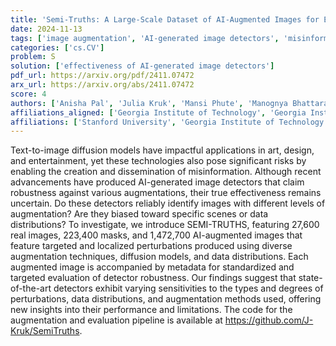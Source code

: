 ```yaml
---
title: 'Semi-Truths: A Large-Scale Dataset of AI-Augmented Images for Evaluating Robustness of AI-Generated Image detectors'
date: 2024-11-13
tags: ['image augmentation', 'AI-generated image detectors', 'misinformation', 'metadata for evaluation', 'dataset creation', 'robustness evaluation', 'text-to-image diffusion models']
categories: ['cs.CV']
problem: S
solution: ['effectiveness of AI-generated image detectors']
pdf_url: https://arxiv.org/pdf/2411.07472
arx_url: https://arxiv.org/abs/2411.07472
score: 4
authors: ['Anisha Pal', 'Julia Kruk', 'Mansi Phute', 'Manognya Bhattaram', 'Diyi Yang', 'Duen Horng Chau', 'Judy Hoffman']
affiliations_aligned: ['Georgia Institute of Technology', 'Georgia Institute of Technology', 'Georgia Institute of Technology', 'Georgia Institute of Technology', 'Stanford University', 'Georgia Institute of Technology', 'Georgia Institute of Technology']
affiliations: ['Stanford University', 'Georgia Institute of Technology']
---
```



Text-to-image diffusion models have impactful applications in art, design, and entertainment, yet these technologies also pose significant risks by enabling the creation and dissemination of misinformation. Although recent advancements have produced AI-generated image detectors that claim robustness against various augmentations, their true effectiveness remains uncertain. Do these detectors reliably identify images with different levels of augmentation? Are they biased toward specific scenes or data distributions? To investigate, we introduce SEMI-TRUTHS, featuring 27,600 real images, 223,400 masks, and 1,472,700 AI-augmented images that feature targeted and localized perturbations produced using diverse augmentation techniques, diffusion models, and data distributions. Each augmented image is accompanied by metadata for standardized and targeted evaluation of detector robustness. Our findings suggest that state-of-the-art detectors exhibit varying sensitivities to the types and degrees of perturbations, data distributions, and augmentation methods used, offering new insights into their performance and limitations. The code for the augmentation and evaluation pipeline is available at https://github.com/J-Kruk/SemiTruths.